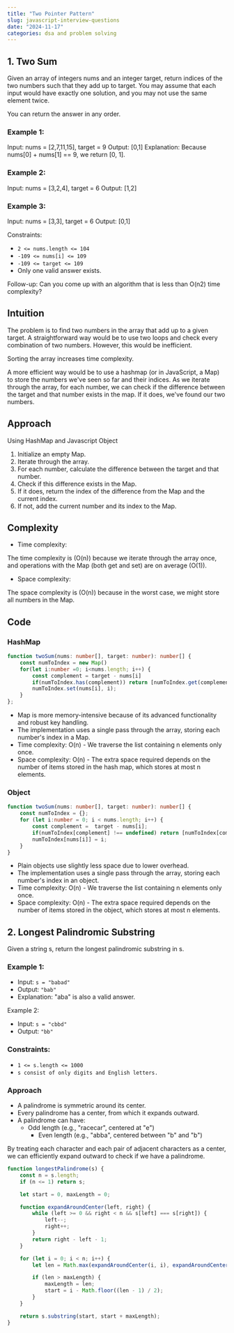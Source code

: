 ```yaml
---
title: "Two Pointer Pattern"
slug: javascript-interview-questions
date: "2024-11-17"
categories: dsa and problem solving
---
```


## 1. Two Sum

Given an array of integers nums and an integer target, return indices of the two numbers such that they add up to target.
You may assume that each input would have exactly one solution, and you may not use the same element twice.

You can return the answer in any order.

 
### Example 1:

Input: nums = [2,7,11,15], target = 9
Output: [0,1]
Explanation: Because nums[0] + nums[1] == 9, we return [0, 1].

### Example 2:

Input: nums = [3,2,4], target = 6
Output: [1,2]

### Example 3:

Input: nums = [3,3], target = 6
Output: [0,1]

 

Constraints:

- `2 <= nums.length <= 104`
- `-109 <= nums[i] <= 109`
- `-109 <= target <= 109`
- Only one valid answer exists.

 
Follow-up: Can you come up with an algorithm that is less than O(n2) time complexity?

## Intuition

The problem is to find two numbers in the array that add up to a given target. A straightforward way would be to use two loops and check every combination of two numbers. However, this would be inefficient. 

Sorting the array increases time complexity.

A more efficient way would be to use a hashmap (or in JavaScript, a Map) to store the numbers we've seen so far and their indices. As we iterate through the array, for each number, we can check if the difference between the target and that number exists in the map. If it does, we've found our two numbers.

## Approach

Using HashMap and Javascript Object
1. Initialize an empty Map.
2. Iterate through the array.
3. For each number, calculate the difference between the target and that number.
4. Check if this difference exists in the Map.
5. If it does, return the index of the difference from the Map and the current index.
6. If not, add the current number and its index to the Map.


## Complexity

- Time complexity:

The time complexity is (O(n)) because we iterate through the array once, and operations with the Map (both get and set) are on average (O(1)).

- Space complexity:

The space complexity is (O(n)) because in the worst case, we might store all numbers in the Map.

## Code

### HashMap
```typescript 
function twoSum(nums: number[], target: number): number[] {
    const numToIndex = new Map()
    for(let i:number =0; i<nums.length; i++) {
        const complement = target - nums[i]
        if(numToIndex.has(complement)) return [numToIndex.get(complement), i];
        numToIndex.set(nums[i], i);
    }
};
```
- Map is more memory-intensive because of its advanced functionality and robust key handling.
- The implementation uses a single pass through the array, storing each number's index in a Map.
- Time complexity: O(n) - We traverse the list containing n elements only once.
- Space complexity: O(n) - The extra space required depends on the number of items stored in the hash map, which stores at most n elements.

### Object
```typescript
function twoSum(nums: number[], target: number): number[] {
	const numToIndex = {};
	for (let i:number = 0; i < nums.length; i++) {
		const complement =  target - nums[i];
		if(numToIndex[complement] !== undefined) return [numToIndex[complement], i];
		numToIndex[nums[i]] = i;
	}
}
```
- Plain objects use slightly less space due to lower overhead.
- The implementation uses a single pass through the array, storing each number's index in an object.
- Time complexity: O(n) - We traverse the list containing n elements only once.
- Space complexity: O(n) - The extra space required depends on the number of items stored in the object, which stores at most n elements.


## 2. Longest Palindromic Substring

Given a string s, return the longest palindromic substring in s.

### Example 1:

- Input: `s = "babad"`
- Output: `"bab"`
- Explanation: "aba" is also a valid answer.

Example 2:

- Input: `s = "cbbd"`
- Output: `"bb"`


### Constraints:

- `1 <= s.length <= 1000`
- `s consist of only digits and English letters.`


### Approach


- A palindrome is symmetric around its center.
- Every palindrome has a center, from which it expands outward.
- A palindrome can have:
	- Odd length (e.g., "racecar", centered at "e")
        - Even length (e.g., "abba", centered between "b" and "b")

By treating each character and each pair of adjacent characters as a center, we can efficiently expand outward to check if we have a palindrome.

```js
function longestPalindrome(s) {
    const n = s.length;
    if (n <= 1) return s;

    let start = 0, maxLength = 0;

    function expandAroundCenter(left, right) {
        while (left >= 0 && right < n && s[left] === s[right]) {
            left--;
            right++;
        }
        return right - left - 1;
    }

    for (let i = 0; i < n; i++) {
        let len = Math.max(expandAroundCenter(i, i), expandAroundCenter(i, i + 1));

        if (len > maxLength) {
            maxLength = len;
            start = i - Math.floor((len - 1) / 2);
        }
    }

    return s.substring(start, start + maxLength);
}
```
